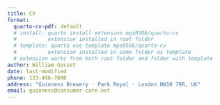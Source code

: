 ```yaml
---
title: CV
format:
  quarto-cv-pdf: default
  # install: quarto install extension mps9506/quarto-cv
  #          extension installed in root folder
  # template: quarto use template mps9506/quarto-cv
  #          extension installed in same folder as template
  # extension works from both root folder and folder with template 
author: William Gosset
date: last-modified
phone: 123-456-7890
address: "Guinness Brewery · Park Royal · London NW10 7RR, UK"
email: guinness@consumer-care.net
---
```

